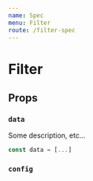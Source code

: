 ```yaml
---
name: Spec
menu: Filter
route: /filter-spec
---
```


# Filter

## Props

### `data`

Some description, etc...

```javascript
const data = [...]

```

### `config`
